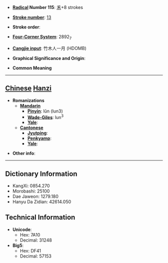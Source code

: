 * '''[[Wiktionary:Chinese radical index| Radical]] Number 115''': [[Wiktionary:Chinese radical index 禾|禾]]+8 strokes

* '''[[Wiktionary:Chinese total strokes index|Stroke number]]''': [[Wiktionary:Chinese total strokes index 13|13]]

* '''Stroke order''': 

* '''[[Wiktionary:Chinese four corner index|Four-Corner System]]''': 2892<sub>7</sub>

* '''[[Wiktionary:Chinese Cangjie index|Cangjie input]]''': 竹木人一月 (HDOMB)

* '''Graphical Significance and Origin''': 

* '''Common Meaning'''

----

== [[Chinese]] [[Hanzi]] ==

* '''Romanizations'''
** '''[[Mandarin]]'''
*** '''[[Pinyin]]''': lǔn (lun3)
*** '''[[Wade-Giles]]''': lun<sup>3</sup>
*** '''[[Yale]]''': 
** '''[[Cantonese]]'''
*** '''[[Jyutping]]''':
*** '''[[Penkyamp]]''': 
*** '''[[Yale]]''': 

* '''Other info''': 

----

== Dictionary Information ==

* KangXi: 0854.270
* Morobashi: 25100
* Dae Jaweon: 1279.180
* Hanyu Da Zidian: 42614.050

== Technical Information ==

* '''Unicode''':
** Hex: 7A10
** Decimal: 31248
* '''Big5''':
** Hex: DF41
** Decimal: 57153